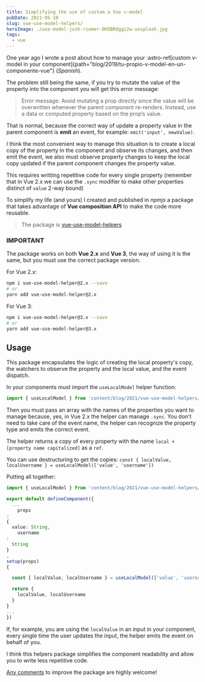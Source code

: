 ```yaml
---
title: Simplifying the use of custom a Vue v-model
pubDate: 2021-05-10
slug: vue-use-model-helpers/
heroImage: ./use-model-josh-riemer-OH5BRdggi2w-unsplash.jpg
tags:
  - vue
---
```


One year ago I wrote a post about how to manage your
:astro-ref[custom v-model in your component]{path="blog/2019/tu-propio-v-model-en-un-componente-vue"}
(_Spanish_).

The problem still being the same, if you try to mutate the value of the property into the component you will get this error message:

> Error message: Avoid mutating a prop directly since the value will be overwritten whenever the parent component re-renders. Instead, use a data or computed property based on the prop’s value.

That is normal, because the correct way of update a property value in the parent component is **emit** an event, for example: `emit('input', newValue)`.

I think the most convenient way to manage this situation is to create a local copy of the property in the component and observe its changes, and then emit the event, we also must observe property changes to keep the local copy updated if the parent component changes the property value.

This requires writting repetitive code for every single property (remember that in Vue 2.x we can use the `.sync` modifier to make other properties distinct of `value` 2-way bound)

To simplify my life (and yours) I created and published in _npmjs_ a package that takes advantage of **Vue composition API** to make the code more reusable.

> The package is [vue-use-model-helpers](https://www.npmjs.com/package/vue-use-model-helpers)

### IMPORTANT

The package works on both **Vue 2.x** and **Vue 3**, the way of using it is the same, but you must use the correct package version.

For Vue 2.x:

```bash
npm i vue-use-model-helper@2.x --save
# or
yarn add vue-use-model-helper@2.x
```

For Vue 3:

```bash
npm i vue-use-model-helper@3.x --save
# or
yarn add vue-use-model-helper@3.x
```

## Usage

This package encapsulates the logic of creating the local property's copy, the watchers to observe the property and the local value, and the event dispatch.

In your components must import the `useLocalModel` helper function:

```ts
import { useLocalModel } from 'content/blog/2021/vue-use-model-helpers/index';
```

Then you must pass an array with the names of the properties you want to manage because, yes, in Vue 2.x the helper can manage `.sync`. You don't need to take care of the event name, the helper can recognize the property type and emits the correct event.

The helper returns a copy of every property with the name `local + [property name capitalized]` as a `ref`.

You can use destructuring to get the copies: `const { localValue, localUsername } = useLocalModel(['value', 'username'])`

Putting all together:

```ts
import { useLocalModel } from 'content/blog/2021/vue-use-model-helpers/index'

export default defineComponent({
  ...
    props
:
{
  value: String,
    username
:
  String
}
,
setup(props)
{

  const { localValue, localUsername } = useLocalModel(['value', 'username'])

  return {
    localValue, localUsername
  }
}
...
})
```

If, for example, you are using the `localValue` in an input in your component, every single time the user updates the input, the helper emits the event on behalf of you.

I think this helpers package simplifies the component readability and allow you to write less repetitive code.

[Any comments](https://github.com/sergiocarracedo/vue-use-model-helpers/issues) to improve the package are highly welcome!
